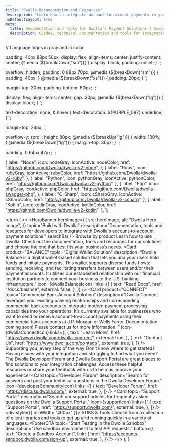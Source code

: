 ```yaml
---
title: "Dwolla Documentation and Resources"
description: "Learn how to integrate account-to-account payments in your application with Dwolla’s Payment Solutions."
noDefaultLayout: true
meta:
  title: Documentation and Tools for Dwolla’s Payment Solutions | Account to Account Payments | Dwolla API
  description: Guides, technical documentation and tools for integrating with the Dwolla API. Get started today!
---
```


// Language logos in gray and in color

  padding: 40px 88px 50px;
  display: flex;
  align-items: center;
  justify-content: center;
  @media (${breakDown("sm")}) {
    display: block;
    padding: unset;
  }
`;

  overflow: hidden;
  padding: 0 88px 70px;
  @media (${breakDown("sm")}) {
    padding: 40px;
  }
  @media (${breakDown("xs")}) {
    padding: 20px;
  }
`;

  margin-top: 30px;
  padding-bottom: 60px;
`;

  display: flex;
  align-items: center;
  gap: 30px;
  @media (${breakDown("lg")}) {
    display: block;
  }
`;

  text-decoration: none;
  &:hover {
    text-decoration: ${PURPLE_087} underline;
  }
`;

  margin-top: 24px;
`;

  overflow-y: scroll;
  height: 80px;
  @media (${breakUp("lg")}) {
    width: 100%;
  }
  @media (${breakDown("lg")}) {
    margin-top: 30px;
  }
`;

  padding: 0 64px 47px;
`;

<!-- SDKs and Tools LogoLink props -->

  {
    label: "Node",
    icon: nodeGray,
    iconActive: nodeColor,
    href: "https://github.com/Dwolla/dwolla-v2-node",
  },
  {
    label: "Ruby",
    icon: rubyGray,
    iconActive: rubyColor,
    href: "https://github.com/Dwolla/dwolla-v2-ruby",
  },
  {
    label: "Python",
    icon: pythonGray,
    iconActive: pythonColor,
    href: "https://github.com/Dwolla/dwolla-v2-python",
  },
  {
    label: "Php",
    icon: phpGray,
    iconActive: phpColor,
    href: "https://github.com/Dwolla/dwolla-swagger-php",
  },
  {
    label: "C-Sharp",
    icon: cSharpGray,
    iconActive: cSharpColor,
    href: "https://github.com/Dwolla/dwolla-v2-csharp",
  },
  {
    label: "Kotlin",
    icon: kotlinGray,
    iconActive: kotlinColor,
    href: "https://github.com/Dwolla/dwolla-v2-kotlin",
  },
];

  return (
    <>
      <HeroBannerContainer>
        <HeroBanner
          heroImage={{
            src: heroImage,
            alt: "Dwolla Hero Image",
          }}
          topic="Build with Dwolla"
          description="Documentation, tools and resources for developers to integrate with Dwolla's account-to-account payment solutions."
          searchBar
        />
      </HeroBannerContainer>
      <ContentContainer>
        <Typography variant="h2">Browse by product</Typography>
        <ParagraphWrapper>
          <Typography variant="body1">
            Learn how to use Dwolla. Check out the documentation, tools and
            resources for our solutions and choose the one that best fits your
            business’s needs.
          </Typography>
        </ParagraphWrapper>
        <CardGridWrapper>
          <CardGrid maxColumns="2">
            <Card
              product="BALANCE"
              topic="Digital Wallet Solution"
              description="Dwolla Balance is a digital wallet-based solution that lets you and your users hold funds and initiate payments. This wallet supports diverse funds flows: sending, receiving, and facilitating transfers between users and/or their payment accounts. It utilizes our established relationship with our financial institution partners to connect your business to the U.S. banking infrastructure."
              icon={dwollaBalanceIcon}
              links={[
                {
                  text: "Read Docs",
                  href: "/docs/balance",
                  external: false,
                },
              ]}
            />
            <Card
              product="CONNECT"
              topic="Commercial Bank Account Solution"
              description="Dwolla Connect leverages your existing banking relationships and corresponding commercial bank accounts to integrate modern payment processing capabilities into your operations. It’s currently available for businesses who want to send or receive account-to-account payments using their commercial bank accounts at J.P. Morgan or Wells Fargo. Documentation coming soon! Please contact us for more information. "
              icon={dwollaConnectIcon}
              links={[
                {
                  text: "Learn More",
                  href: "https://www.dwolla.com/dwolla-connect",
                  external: true,
                },
                {
                  text: "Contact Us",
                  href: "https://www.dwolla.com/contact/",
                  external: true,
                },
              ]}
            />
          </CardGrid>
        </CardGridWrapper>
        <Typography variant="h2">
          Supporting you, every step of the way
        </Typography>
        <ParagraphWrapper>
          <Typography variant="body1">
            Don’t know where to get started? Having issues with your integration
            and struggling to find what you need? The Dwolla Developer Forum and
            Dwolla Support Portal are great places to find solutions to your
            integration challenges. Access these helpful resources or share your
            feedback with us to help us improve your experience!
          </Typography>
        </ParagraphWrapper>
        <CardGridWrapper>
          <CardGrid maxColumns="2">
            <Card
              topic="Developer Forum"
              description="Search for answers and post your technical questions in the Dwolla Developer Forum."
              icon={developerCommunityIcon}
              links={[
                {
                  text: "Developer Forum",
                  href: "https://discuss.dwolla.com/",
                  external: true,
                },
              ]}
            />
            <Card
              topic="Support Portal"
              description="Search our support articles for frequently asked questions on the Dwolla Support Portal."
              icon={supportIcon}
              links={[
                {
                  text: "Support Portal",
                  href: "https://support.dwolla.com/",
                  external: true,
                },
              ]}
            />
          </CardGrid>
        </CardGridWrapper>
        <SDKsAndToolsWrapper>
          <div style={{ minWidth: "460px" }}>
            <Link href="/sdks-tools" passHref>
              <StyledLink>
                <Typography variant="h2">SDKS & Tools</Typography>
              </StyledLink>
            </Link>
            <ParagraphWrapper>
              <Typography variant="body1">
                Choose from a collection of client libraries and tools to get up
                and running quickly in a variety of languages.
              </Typography>
            </ParagraphWrapper>
          </div>
          <LogoLinksWrapper>
            <LogoLinks tabs={languageContent} />
          </LogoLinksWrapper>
        </SDKsAndToolsWrapper>
      </ContentContainer>
      <FooterContainer>
        <FooterCTA
          topic="Start Testing in the Dwolla Sandbox"
          description="Use sandbox environment to test API requests."
          button={{
            text: "Create a Sandbox Account",
            link: {
              href: "https://accounts-sandbox.dwolla.com/sign-up",
              external: true,
            },
          }}
        />
      </FooterContainer>
    </>
  );
}
